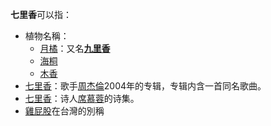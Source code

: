 '''七里香'''可以指：
* 植物名稱：
**[[月橘|月橘]]：又名'''[[九里香|九里香]]'''
**[[海桐|海桐]]
**[[木香|木香]]
* [[七里香_(專輯)|七里香]]：歌手[[周杰倫|周杰倫]]2004年的专辑，专辑内含一首同名歌曲。
* [[七里香_(诗集)|七里香]]：诗人[[席慕蓉|席慕蓉]]的诗集。
* [[雞屁股|雞屁股]]在台灣的別稱
{{disambig|Q|Cat=三字物種消歧義}}